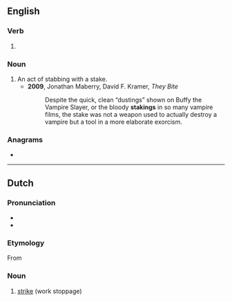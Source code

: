 ==English==

===Verb===
{{head|en|present participle}}

# {{present participle of|stake|lang=en|nocat=1}}

===Noun===
{{en-noun}}

# An act of stabbing with a stake.
#* '''2009''', Jonathan Maberry, David F. Kramer, ''They Bite''
#*: Despite the quick, clean “dustings” shown on Buffy the Vampire Slayer, or the bloody '''stakings''' in so many vampire films, the stake was not a weapon used to actually destroy a vampire but a tool in a more elaborate exorcism.

===Anagrams===
* {{anagrams|en|Gitksan|skating|skin tag|skin-tag|skintag|takings|tasking}}

----

==Dutch==
{{wikipedia|lang=nl}}

===Pronunciation===
* {{IPA|/ˈstakɪŋ/|lang=nl}}
* {{audio|Nl-staking.ogg|Audio|lang=nl}}

===Etymology===
From {{suffix|nl|staken|ing}}

===Noun===
{{nl-noun|f|-en|stakinkje}}

# [[strike]] (work stoppage)